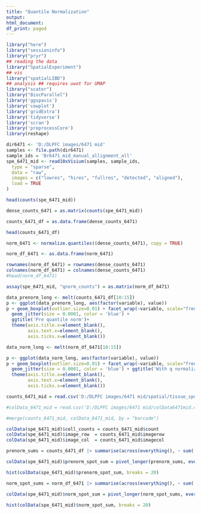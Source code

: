 ---
title: "Quantile Normalization"
output:
html_document:
df_print: paged
---

```{r setup, include = FALSE }
library("here")
library("sessioninfo")
library("pryr")
## reading the data
library("SpatialExperiment")
## vis
library("spatialLIBD")
## analysis ## requires uwot for UMAP
library("scater")
library("BiocParallel")
library('ggspavis')
library('cowplot')
library('gridExtra')
library('tidyverse')
library('scran')
library('preprocessCore')
library(reshape)
```



```{r build spe}
dir6471 <- 'D:/DLPFC images/6471 mid'
samples <- file.path(dir6471)
sample_ids = 'Br6471_mid_manual_allignment_all'
spe_6471_mid <- read10xVisium(samples, sample_ids,
  type = "sparse",
  data = "raw",
  images = c("lowres", "hires", "fullres", "detected", "aligned"),
  load = TRUE
)
```

```{r viz counts matrix, include= FALSE}
head(counts(spe_6471_mid))

```


```{r convert sparse matrix to dense}

dense_counts_6471 = as.matrix(counts(spe_6471_mid))
```

```{r prenorm df}
counts_6471_df = as.data.frame(dense_counts_6471)
```

```{r head df, include = FALSE}
head(counts_6471_df)
```


```{r quantile normalize}
norm_6471 <- normalize.quantiles((dense_counts_6471), copy = TRUE)
```



```{r show norm matrix}
norm_df_6471 <- as.data.frame(norm_6471)

rownames(norm_df_6471) = rownames(dense_counts_6471)
colnames(norm_df_6471) = colnames(dense_counts_6471)
#head(norm_df_6471)
```

```{r add normalized ver to assay slot}
assay(spe_6471_mid, "qnorm_counts") = as.matrix(norm_df_6471)
```


```{r }
data_prenorm_long <- melt(counts_6471_df[10:15])
p <- ggplot(data_prenorm_long, aes(factor(variable), value)) 
p + geom_boxplot(outlier.size=0.01) + facet_wrap(~variable, scale="free")+
  geom_jitter(size = 0.0001, color = 'blue') + 
  ggtitle('Pre quantile norm')+
  theme(axis.title.x=element_blank(),
        axis.text.x=element_blank(),
        axis.ticks.x=element_blank())


```


```{r Quantile Norm plot for first five }

data_norm_long <- melt(norm_df_6471[10:15])

p <- ggplot(data_norm_long, aes(factor(variable), value)) 
p + geom_boxplot(outlier.size=0.01) + facet_wrap(~variable, scale="free")+
  geom_jitter(size = 0.0001, color = 'blue') + ggtitle('With q normalization')+
  theme(axis.title.x=element_blank(),
        axis.text.x=element_blank(),
        axis.ticks.x=element_blank())

```



```{r add 6471 spot info, echo = FALSE, message = FALSE, results='hide'}
counts_6471_mid = read.csv('D:/DLPFC images/6471 mid/spatial/tissue_spot_counts.csv')

#colData_6471_mid = read.csv('D:/DLPFC images/6471 mid/colData6471mid.csv')

#merge(counts_6471_mid, colData_6471_mid, by = "barcode")

colData(spe_6471_mid)$cell_counts = counts_6471_mid$count
colData(spe_6471_mid)$image_row  = counts_6471_mid$imagerow
colData(spe_6471_mid)$image_col  = counts_6471_mid$imagecol

```

```{r column pre norm sum }
prenorm_sums = counts_6471_df |> summarise(across(everything(), ~ sum(., is.na(.), 0)))
```

```{r piv prenorm}
colData(spe_6471_mid)$prenorm_spot_sum = pivot_longer(prenorm_sums, everything())$value
```

```{r hist norm}
hist(colData(spe_6471_mid)$prenorm_spot_sum, breaks = 20)
```





```{r column sum }
norm_spot_sums = norm_df_6471 |> summarise(across(everything(), ~ sum(., is.na(.), 0)))
```

```{r pivot norm }
colData(spe_6471_mid)$norm_spot_sum = pivot_longer(norm_spot_sums, everything())$value
```

```{r hist qnorm}
hist(colData(spe_6471_mid)$norm_spot_sum, breaks = 20)
```


